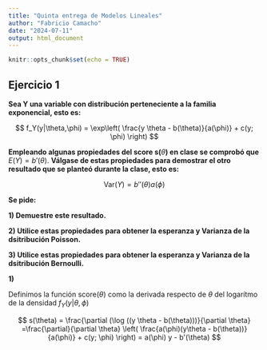 ```yaml
---
title: "Quinta entrega de Modelos Lineales"
author: "Fabricio Camacho"
date: "2024-07-11"
output: html_document
---
```


```r
knitr::opts_chunk$set(echo = TRUE)
```

## **Ejercicio 1**

**Sea Y una variable con distribución perteneciente a la familia exponencial, esto es:**

$$
f_Y(y|\theta,\phi) = \exp\left( \frac{y \theta - b(\theta)}{a(\phi)} + c(y; \phi) \right)
$$


**Empleando algunas propiedades del score s(**$\theta$**) en clase se comprobó que** $E(Y) = b'(\theta)$.
**Válgase de estas propiedades para demostrar el otro resultado que se planteó durante la clase, esto es:**


$$
\text{Var}(Y) = b''(\theta) a(\phi)
$$

**Se pide:**

**1) Demuestre este resultado.**

 **2) Utilice estas propiedades para obtener la esperanza y Varianza de la dsitribución Poisson.**
 
 **3) Utilice estas propiedades para obtener la esperanza y Varianza de la dsitribución Bernoulli.**



**1)**

Definimos la función score($\theta$) como la derivada respecto de $\theta$ del logarítmo de la densidad $f_Y(y|\theta , \phi)$

$$
s(\theta) = \frac{\partial (\log ((y \theta - b(\theta)))}{\partial \theta} =\frac{\partial}{\partial \theta} \left( \frac{a(\phi)(y\theta - b(\theta))}{a(\phi)} + c(y; \phi) \right) = a(\phi) y - b'(\theta)
$$





